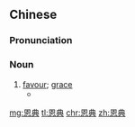 ==Chinese==
{{zh-forms}}

===Pronunciation===
{{zh-pron
|m=ēndiǎn
|c=jan1 din2
|h=pfs=ên-tién
|mn=xm,qz,tw:un-tián/zz:in-tián
|cat=n
}}

===Noun===
{{zh-noun}}

# [[favour]]; [[grace]]
#* {{zh-x|奴才 替 天下百姓 感激 皇太后 恩典！|I, on behalf of the people throughout the world, [hereby] express my gratitude for the '''kindness''' of the empress dowager!|ref={{w|zh:苍穹之昴 (电视剧)|The Firmament of the Pleiades}}}}

[[mg:恩典]]
[[tl:恩典]]
[[chr:恩典]]
[[zh:恩典]]